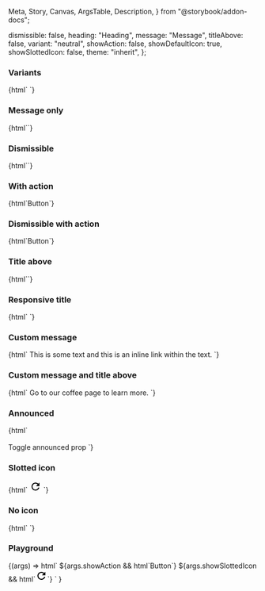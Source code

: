  Meta,
  Story,
  Canvas,
  ArgsTable,
  Description,
} from "@storybook/addon-docs";

<Meta title="Web Components/Alert" component="ic-alert" />

<Description markdown={readme} />

  dismissible: false,
  heading: "Heading",
  message: "Message",
  titleAbove: false,
  variant: "neutral",
  showAction: false,
  showDefaultIcon: true,
  showSlottedIcon: false,
  theme: "inherit",
};

### Variants

<Canvas>
  <Story name="Variants">
    {html`<ic-alert
        heading="Neutral"
        message="This alert is for displaying miscellaneous messages"
      ></ic-alert>
      <ic-alert
        variant="info"
        heading="Info"
        message="This alert is for displaying information"
      ></ic-alert>
      <ic-alert
        variant="error"
        heading="Error"
        message="This alert is for displaying errors"
      ></ic-alert>
      <ic-alert
        variant="warning"
        heading="Warning"
        message="This alert is for displaying warnings"
      ></ic-alert>
      <ic-alert
        variant="success"
        heading="Success"
        message="This alert is for displaying success messages. It has a very long message with lots of text which goes over multiple
        lines so the alert should expand as well to make sure it doesn't overflow"
      ></ic-alert>`}
  </Story>
</Canvas>

### Message only

<Canvas>
  <Story name="Message only">
    {html`<ic-alert
      message="This alert is for displaying miscellaneous messages"
    ></ic-alert>`}
  </Story>
</Canvas>

### Dismissible

<Canvas>
  <Story name="Dismissible">
    {html`<ic-alert
      heading="Neutral"
      message="This alert is for displaying miscellaneous messages"
      dismissible="true"
    ></ic-alert>`}
  </Story>
</Canvas>

### With action

<Canvas>
  <Story name="With action">
    {html`<ic-alert
      heading="Neutral"
      message="This alert is for displaying miscellaneous messages"
      ><ic-button slot="action" variant="secondary" monochrome="true"
        >Button</ic-button
      ></ic-alert
    >`}
  </Story>
</Canvas>

### Dismissible with action

<Canvas>
  <Story name="Dismissible with action">
    {html`<ic-alert
      heading="Neutral"
      message="This alert is for displaying miscellaneous messages"
      dismissible="true"
      ><ic-button slot="action" variant="secondary" monochrome="true"
        >Button</ic-button
      ></ic-alert
    >`}
  </Story>
</Canvas>

### Title above

<Canvas>
  <Story name="Title above">
    {html`<ic-alert
      heading="Neutral"
      message="This alert is for displaying miscellaneous messages"
      title-above="true"
    ></ic-alert>`}
  </Story>
</Canvas>

### Responsive title

<Canvas>
  <Story name="Responsive title">
    {html`<ic-alert
        heading="This title is very long so should force the alert to add 'title-above'"
        message="This alert does not have 'title-above' added as a prop but it is forced to add it due to the length of the title"
      ></ic-alert>
      <ic-alert
        variant="success"
        heading="Shorter title"
        message="Neither of these has 'title-above' set to true"
      ></ic-alert>`}
  </Story>
</Canvas>

### Custom message

<Canvas>
  <Story name="Custom message">
    {html`<ic-alert heading="This alert uses a custom message slot">
      <ic-typography slot="message">
        This is some text and
        <ic-link href="/" inline>this is an inline link</ic-link> within the
        text.
      </ic-typography>
    </ic-alert>`}
  </Story>
</Canvas>

### Custom message and title above

<Canvas>
  <Story name="Custom message and title above">
    {html`<ic-alert
      heading="Want to know more about our coffee?"
      title-above="true"
    >
      <ic-typography slot="message">
        Go to our <ic-link href="/">coffee page</ic-link> to learn more.
      </ic-typography>
    </ic-alert>`}
  </Story>
</Canvas>

### Announced

<Canvas>
  <Story name="Announced">
    {html`
      <ic-alert
        id="alert"
        heading="Neutral"
        message="This alert is for displaying miscellaneous messages"
        announced="false"
      ></ic-alert>
      <br />
      <br />
      <ic-button variant="primary" size="small" onClick="onClick()" id="btn"
        >Toggle announced prop</ic-button
      >
      <script>
        const alert = document.getElementById("alert");
        const btn = document.getElementById("btn");
        btn.addEventListener("click", onClick);
        function onClick(e) {
          e.preventDefault();
          alert.announced
            ? (alert.announced = "false")
            : (alert.announced = "true");
        }
      </script>
    `}
  </Story>
</Canvas>

### Slotted icon

<Canvas>
  <Story name="Slotted icon">
    {html`
      <ic-alert
        id="alert"
        heading="Neutral"
        message="This alert contains a slotted icon"
        show-default-icon="false"
      >
        <svg
          slot="neutral-icon"
          xmlns="http://www.w3.org/2000/svg"
          height="24px"
          viewBox="0 0 24 24"
          width="24px"
          fill="#000000"
        >
          <path d="M0 0h24v24H0V0z" fill="none" />
          <path
            d="M17.65 6.35C16.2 4.9 14.21 4 12 4c-4.42 0-7.99 3.58-7.99 8s3.57 8 7.99 8c3.73 0 6.84-2.55 7.73-6h-2.08c-.82 2.33-3.04 4-5.65 4-3.31 0-6-2.69-6-6s2.69-6 6-6c1.66 0 3.14.69 4.22 1.78L13 11h7V4l-2.35 2.35z"
          />
        </svg>
      </ic-alert>
    `}
  </Story>
</Canvas>

### No icon

<Canvas>
  <Story name="No icon">
    {html`
      <ic-alert
        id="alert"
        heading="Neutral"
        message="This alert has no icon"
        show-default-icon="false"
      ></ic-alert>
    `}
  </Story>
</Canvas>

### Playground

<Canvas>
  <Story
    args={defaultArgs}
    argTypes={{
      variant: {
        options: ["neutral", "info", "warning", "error", "success"],
        control: { type: "select" },
      },
      theme: {
        options: ["inherit", "light", "dark"],
        control: { type: "inline-radio" },
      },
    }}
    name="Playground"
  >
    {(args) =>
      html`<ic-alert
        dismissible=${args.dismissible}
        variant=${args.variant}
        heading=${args.heading}
        message=${args.message}
        title-above=${args.titleAbove}
        show-default-icon=${args.showDefaultIcon}
        theme=${args.theme}
      >
        ${args.showAction &&
        html`<ic-button slot="action" variant="secondary" monochrome="true"
          >Button</ic-button
        >`} ${args.showSlottedIcon &&
        html`<svg
          slot="neutral-icon"
          xmlns="http://www.w3.org/2000/svg"
          height="24px"
          viewBox="0 0 24 24"
          width="24px"
          fill="#000000"
        >
          <path d="M0 0h24v24H0V0z" fill="none" />
          <path
            d="M17.65 6.35C16.2 4.9 14.21 4 12 4c-4.42 0-7.99 3.58-7.99 8s3.57 8 7.99 8c3.73 0 6.84-2.55 7.73-6h-2.08c-.82 2.33-3.04 4-5.65 4-3.31 0-6-2.69-6-6s2.69-6 6-6c1.66 0 3.14.69 4.22 1.78L13 11h7V4l-2.35 2.35z"
          />
        </svg>`}
      </ic-alert>`
    }
  </Story>
</Canvas>
